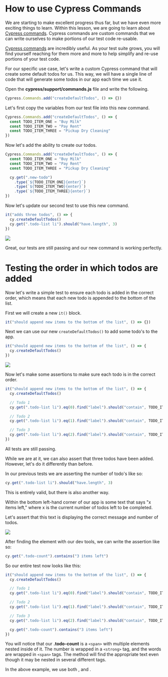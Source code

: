 # How to use Cypress Commands

We are starting to make excellent progress thus far, but we have even more exciting things to learn. Within this lesson, we are going to learn about [Cypress commands](https://docs.cypress.io/api/cypress-api/custom-commands). Cypress commands are custom commands that we can write ourselves to make portions of our test code re-usable.

[Cypress commands](https://docs.cypress.io/api/cypress-api/custom-commands) are incredibly useful. As your test suite grows, you will find yourself reaching for them more and more to help simplify and re-use portions of your test code.

For our specific use case, let's write a custom Cypress command that will create some default todos for us. This way, we will have a single line of code that will generate some todos in our app each time we use it.

Open the **cypress/support/commands.js** file and write the following.

```js
Cypress.Commands.add("createDefaultTodos", () => {})
```

Let's first copy the variables from our test file into this new command.

```js
Cypress.Commands.add("createDefaultTodos", () => {
  const TODO_ITEM_ONE = "Buy Milk"
  const TODO_ITEM_TWO = "Pay Rent"
  const TODO_ITEM_THREE = "Pickup Dry Cleaning"
})
```

Now let's add the ability to create our todos.

```js
Cypress.Commands.add("createDefaultTodos", () => {
  const TODO_ITEM_ONE = "Buy Milk"
  const TODO_ITEM_TWO = "Pay Rent"
  const TODO_ITEM_THREE = "Pickup Dry Cleaning"

  cy.get(".new-todo")
    .type(`${TODO_ITEM_ONE}{enter}`)
    .type(`${TODO_ITEM_TWO}{enter}`)
    .type(`${TODO_ITEM_THREE}{enter}`)
})
```

Now let's update our second test to use this new command.

```js
it("adds three todos", () => {
  cy.createDefaultTodos()
  cy.get(".todo-list li").should("have.length", 3)
})
```

![](/images/testing-your-first-application/how-to-use-cypress-commands/Screen_Shot_2021-06-25_at_12.02.31_PM.png)

Great, our tests are still passing and our new command is working perfectly.

# Testing the order in which todos are added

Now let's write a simple test to ensure each todo is added in the correct order, which means that each new todo is appended to the bottom of the list.

First we will create a new `it()` block.

```js
it("should append new items to the bottom of the list", () => {})
```

Next we can use our new `createDefaultTodos()` to add some todo's to the app.

```js
it("should append new items to the bottom of the list", () => {
  cy.createDefaultTodos()
})
```

![](/images/testing-your-first-application/how-to-use-cypress-commands/Screen_Shot_2021-06-25_at_12.08.55_PM.png)

Now let's make some assertions to make sure each todo is in the correct order.

```js
it("should append new items to the bottom of the list", () => {
  cy.createDefaultTodos()

  // Todo 1
  cy.get(".todo-list li").eq(0).find("label").should("contain", TODO_ITEM_ONE)

  // Todo 2
  cy.get(".todo-list li").eq(1).find("label").should("contain", TODO_ITEM_TWO)

  // Todo 3
  cy.get(".todo-list li").eq(2).find("label").should("contain", TODO_ITEM_THREE)
})
```

All tests are still passing.

While we are at it, we can also assert that three todos have been added. However, let's do it differently than before.

In our previous tests we are asserting the number of todo's like so:

```js
cy.get(".todo-list li").should("have.length", 3)
```

This is entirely valid, but there is also another way.

Within the bottom left-hand corner of our app is some text that says "x items left," where x is the current number of todos left to be completed.

Let's assert that this text is displaying the correct message and number of todos.

![](/images/testing-your-first-application/how-to-use-cypress-commands/Screen_Shot_2021-06-25_at_12.16.12_PM.png)

After finding the element with our dev tools, we can write the assertion like so:

```js
cy.get(".todo-count").contains("3 items left")
```

So our entire test now looks like this:

```js
it("should append new items to the bottom of the list", () => {
  cy.createDefaultTodos()

  // Todo 1
  cy.get(".todo-list li").eq(0).find("label").should("contain", TODO_ITEM_ONE)

  // Todo 2
  cy.get(".todo-list li").eq(1).find("label").should("contain", TODO_ITEM_TWO)

  // Todo 3
  cy.get(".todo-list li").eq(2).find("label").should("contain", TODO_ITEM_THREE)

  cy.get(".todo-count").contains("3 items left")
})
```

You will notice that our **.todo-count** is a `<span>` with multiple elements nested inside of it. The number is wrapped in a `<strong>` tag, and the words are wrapped in `<span>` tags. The <apiLink apiName="contains" displayName="cy.contains()" /> method will find the appropriate text even though it may be nested in several different tags.

In the above example, we use both <apiLink apiName="should" displayName="cy.should()" />, and <apiLink apiName="contains" displayName="cy.contains()" />.
